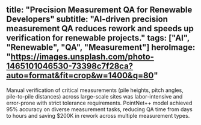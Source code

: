 title: "Precision Measurement QA for Renewable Developers"
subtitle: "AI-driven precision measurement QA reduces rework and speeds up verification for renewable projects."
tags: ["AI", "Renewable", "QA", "Measurement"]
heroImage: "https://images.unsplash.com/photo-1465101046530-73398c7f28ca?auto=format&fit=crop&w=1400&q=80"
---

Manual verification of critical measurements (pile heights, pitch angles, pile-to-pile distances) across large-scale sites was labor-intensive and error-prone with strict tolerance requirements. PointNet++ model achieved 95% accuracy on diverse measurement tasks, reducing QA time from days to hours and saving $200K in rework across multiple measurement types.